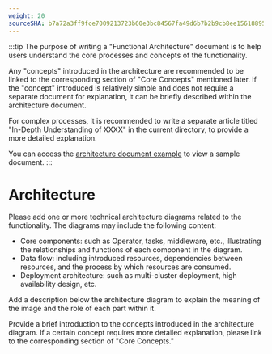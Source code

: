 ```yaml
---
weight: 20
sourceSHA: b7a72a3ff9fce7009213723b60e3bc84567fa49d6b7b2b9cb8ee156188954089
---
```


:::tip
The purpose of writing a "Functional Architecture" document is to help users understand the core processes and concepts of the functionality.

Any "concepts" introduced in the architecture are recommended to be linked to the corresponding section of "Core Concepts" mentioned later. If the "concept" introduced is relatively simple and does not require a separate document for explanation, it can be briefly described within the architecture document.

For complex processes, it is recommended to write a separate article titled "In-Depth Understanding of XXXX" in the current directory, to provide a more detailed explanation.

You can access the [architecture document example](https://product-doc-guide.alauda.cn/template/arch/module_arch_example.html) to view a sample document.
:::

# Architecture

Please add one or more technical architecture diagrams related to the functionality. The diagrams may include the following content:

- Core components: such as Operator, tasks, middleware, etc., illustrating the relationships and functions of each component in the diagram.
- Data flow: including introduced resources, dependencies between resources, and the process by which resources are consumed.
- Deployment architecture: such as multi-cluster deployment, high availability design, etc.

Add a description below the architecture diagram to explain the meaning of the image and the role of each part within it.

Provide a brief introduction to the concepts introduced in the architecture diagram. If a certain concept requires more detailed explanation, please link to the corresponding section of "Core Concepts."
